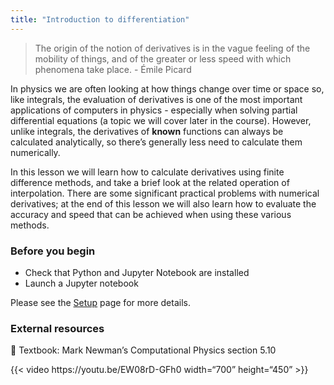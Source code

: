 ```yaml
---
title: "Introduction to differentiation"
---
```



> The origin of the notion of derivatives is in the vague feeling of the mobility of things, and of the greater or less speed with which phenomena take place. - Émile Picard

In physics we are often looking at how things change over time or space so, like integrals, the evaluation of derivatives is one of the most important applications of computers in physics - especially when solving partial differential equations (a topic we will cover later in the course). However, unlike integrals, the derivatives of **known** functions can always be calculated analytically, so
there’s generally less need to calculate them numerically. 

In this lesson we will learn how to calculate derivatives using finite difference methods, and take a brief look at the related operation of interpolation. There are some significant practical problems with numerical derivatives; at the end of this lesson we will also learn how to evaluate the accuracy and speed that can be achieved when using these various methods.

### Before you begin

- Check that Python and Jupyter Notebook are installed
- Launch a Jupyter notebook 

Please see the [Setup](../setup.qmd) page for more details.

### External resources

📖 Textbook: Mark Newman's Computational Physics section 5.10

{{< video https://youtu.be/EW08rD-GFh0  width="700" height="450" >}}
